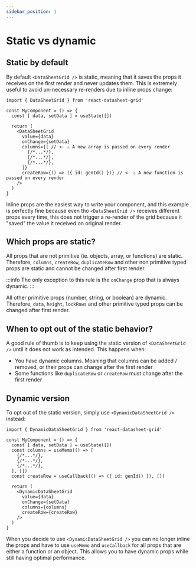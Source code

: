 ```yaml
---
sidebar_position: 1
---
```

# Static vs dynamic

## Static by default
By default `<DataSheetGrid />` is static, meaning that it saves the props it receives
on the first render and never updates them. This is extremely useful to avoid
un-necessary re-renders due to inline props change:
```tsx
import { DataSheetGrid } from 'react-datasheet-grid'

const MyComponent = () => {
  const [ data, setData ] = useState([])

  return (
    <DataSheetGrid
      value={data}
      onChange={setData}
      columns={[ // <- ⚠️ A new array is passed on every render
        {/*...*/},
        {/*...*/},
        {/*...*/},
      ]}
      createRow={() => ({ id: genId() })} // <- ⚠️ A new function is passed on every render
    />
  )
}
```
Inline props are the easiest way to write your component, and this example is perfectly fine because even tho
`<DataSheetGrid />` receives different props every time, this does not trigger a re-render of the grid because it "saved"
the value it received on original render.

## Which props are static?
All props that are not primitive (ie. objects, array, or functions) are static.
Therefore, `columns`, `createRow`, `duplicateRow` and other non primitive typed props are static and cannot be changed
after first render.

:::info
The only exception to this rule is the `onChange` prop that is always dynamic.
:::

All other primitive props (number, string, or boolean) are dynamic. Therefore, `data`, `height`, `lockRows` and other
primitive typed props can be changed after first render.

## When to opt out of the static behavior?
A good rule of thumb is to keep using the static version of `<DataSheetGrid />` until it does not work as intended.
This happens when:
- You have dynamic columns. Meaning that columns can be added / removed, or their props can change after the first render
- Some functions like `duplicateRow` or `createRow` must change after the first render

## Dynamic version
To opt out of the static version, simply use `<DynamicDataSheetGrid />` instead:
```tsx
import { DynamicDataSheetGrid } from 'react-datasheet-grid'

const MyComponent = () => {
  const [ data, setData ] = useState([])
  const columns = useMemo(() => [
    {/*...*/},
    {/*...*/},
    {/*...*/},
  ], [])
  const createRow = useCallback(() => ({ id: genId() }), [])

  return (
    <DynamicDataSheetGrid
      value={data}
      onChange={setData}
      columns={columns}
      createRow={createRow}
    />
  )
}
```
When you decide to use `<DynamicDataSheetGrid />` you can no longer inline the props and have to use
`useMemo` and `useCallback` for all props that are either a function or an object.
This allows you to have dynamic props while still having optimal performance.
